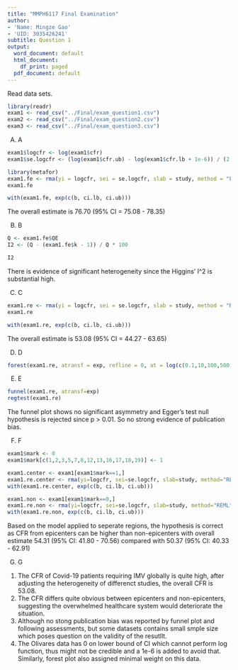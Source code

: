 ```yaml
---
title: "MMPH6117 Final Examination"
author:
- 'Name: Mingze Gao'
- 'UID: 3035426241'
subtitle: Question 1
output:
  word_document: default
  html_document:
    df_print: paged
  pdf_document: default
---
```


Read data sets.  
```r
library(readr)
exam1 <- read_csv("../Final/exam_question1.csv")
exam2 <- read_csv("../Final/exam_question2.csv")
exam3 <- read_csv("../Final/exam_question3.csv")
```

A) A  
```r
exam1$logcfr <- log(exam1$cfr)
exam1$se.logcfr <- (log(exam1$cfr.ub) - log(exam1$cfr.lb + 1e-6)) / (2 * 1.96)

library(metafor)
exam1.fe <- rma(yi = logcfr, sei = se.logcfr, slab = study, method = "FE", data = exam1)
exam1.fe

with(exam1.fe, exp(c(b, ci.lb, ci.ub)))
```
The overall estimate is 76.70 (95% CI = 75.08 - 78.35)  

B) B  
```r
Q <- exam1.fe$QE
I2 <- (Q - (exam1.fe$k - 1)) / Q * 100

I2
```
There is evidence of significant heterogeneity since the Higgins' I^2 is substantial high.  

C) C  
```r
exam1.re <- rma(yi = logcfr, sei = se.logcfr, slab = study, method = "REML", data = exam1)
exam1.re

with(exam1.re, exp(c(b, ci.lb, ci.ub)))
```
The overall estimate is 53.08 (95% CI = 44.27 - 63.65)  

D) D  
```r
forest(exam1.re, atransf = exp, refline = 0, at = log(c(0.1,10,100,500,1000)), showweights = T)
```

E) E  
```r
funnel(exam1.re, atransf=exp)
regtest(exam1.re)
```
The funnel plot shows no significant asymmetry and Egger's test null hypothesis is rejected since p > 0.01. So no strong evidence of publication bias.  

F) F  
```r
exam1$mark <- 0
exam1$mark[c(1,2,3,5,7,8,12,13,16,17,18,19)] <- 1

exam1.center <- exam1[exam1$mark==1,]
exam1.re.center <- rma(yi=logcfr, sei=se.logcfr, slab=study, method="REML", data=exam1.center)
with(exam1.re.center, exp(c(b, ci.lb, ci.ub)))

exam1.non <- exam1[exam1$mark==0,]
exam1.re.non <- rma(yi=logcfr, sei=se.logcfr, slab=study, method="REML", data=exam1.non)
with(exam1.re.non, exp(c(b, ci.lb, ci.ub)))
```
Based on the model applied to seperate regions, the hypothesis is correct as CFR from epicenters can be higher than non-epicenters with overall estimate 54.31 (95% CI: 41.80 - 70.56) compared with 50.37 (95% CI: 40.33 - 62.91)  

G) G  
1) The CFR of Covid-19 patients requiring IMV globally is quite high, after adjusting the heterogeneity of differenct studies, the overall CFR is 53.08.  
2) The CFR differs quite obvious between epicenters and non-epicenters, suggesting the overwhelmed healthcare system would deteriorate the situation.  
3) Although no stong publication bias was reported by funnel plot and following assessments, but some datasets contains small smple size which poses question on the validity of the resutllt.
4) The Olivares data has 0 on lower bound of CI which cannot perform log function, thus might not be credible and a 1e-6 is added to avoid that. Similarly, forest plot also assigned minimal weight on this data.  

